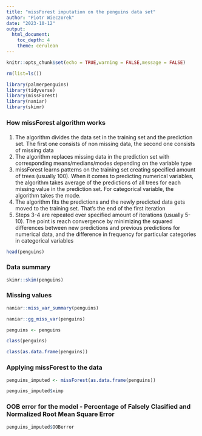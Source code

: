 ---
title: "missForest imputation on the penguins data set"
author: "Piotr Wieczorek"
date: "2023-10-12"
output: 
  html_document: 
    toc_depth: 4
    theme: cerulean
---

```{r setup, include=FALSE}
knitr::opts_chunk$set(echo = TRUE,warning = FALSE,message = FALSE)
```

```{r}
rm(list=ls())
```

```{r}
library(palmerpenguins)
library(tidyverse)
library(missForest)
library(naniar)
library(skimr)
```

### How missForest algorithm works

#### 
1. The algorithm divides the data set in the training set and the prediction set. The first one consists of non missing data, the second one consists of missing data
2. The algorithm replaces missing data in the prediction set with corresponding means/medians/modes depending on the variable type
3. missForest learns patterns on the training set creating specified amount of trees (usually 100). When it comes to predicting numerical variables, the algorithm takes average of the predictions of all trees for each missing value in the prediction set. For categorical variable, the algorithm takes the mode.
4. The algorithm fits the predictions and the newly predicted data gets moved to the training set. That's the end of the first iteration
5. Steps 3-4 are repeated over specified amount of iterations (usually 5-10). The point is reach convergence by minimizing the squared differences between new predictions and previous predictions for numerical data, and the difference in frequency for particular categories in categorical variables

```{r}
head(penguins)
```

### Data summary
```{r}
skimr::skim(penguins)
```

### Missing values 
```{r}
naniar::miss_var_summary(penguins)
```
```{r}
naniar::gg_miss_var(penguins)
```


```{r}
penguins <- penguins
```

```{r}
class(penguins)
```

```{r}
class(as.data.frame(penguins))
```

### Applying missForest to the data
```{r}
penguins_imputed <- missForest(as.data.frame(penguins))
```

```{r}
penguins_imputed$ximp
```

### OOB error for the model - Percentage of Falsely Clasified and Normalized Root Mean Square Error

```{r}
penguins_imputed$OOBerror
```


